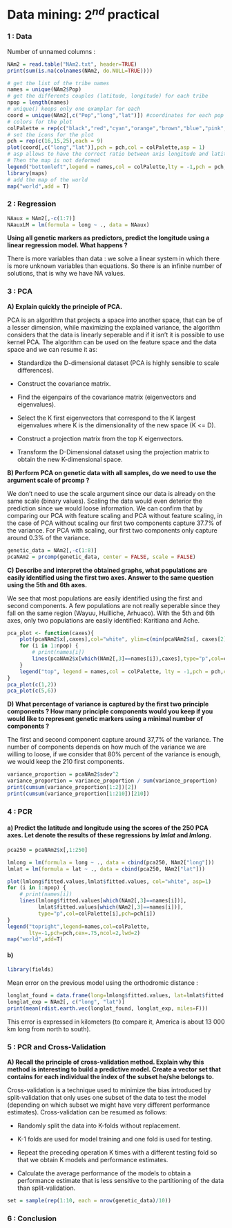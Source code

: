 
# Data mining: $2^{nd}$ practical

### 1 : Data 

Number of unnamed columns : 
```r
NAm2 = read.table("NAm2.txt", header=TRUE)
print(sum(is.na(colnames(NAm2, do.NULL=TRUE))))
```

```r
# get the list of the tribe names
names = unique(NAm2$Pop)
# get the differents couples (latitude, longitude) for each tribe
npop = length(names)
# unique() keeps only one examplar for each
coord = unique(NAm2[,c("Pop","long","lat")]) #coordinates for each pop
# colors for the plot
colPalette = rep(c("black","red","cyan","orange","brown","blue","pink","purple","darkgreen"),3)
# set the icons for the plot
pch = rep(c(16,15,25),each = 9)
plot(coord[,c("long","lat")],pch = pch,col = colPalette,asp = 1)
# asp allows to have the correct ratio between axis longitude and latitude
# Then the map is not deformed
legend("bottomleft",legend = names,col = colPalette,lty = -1,pch = pch,cex = .75,ncol = 2,lwd = 2)
library(maps)
# add the map of the world
map("world",add = T)
```

### 2 : Regression
```r
NAaux = NAm2[,-c(1:7)]
NAauxLM = lm(formula = long ~ ., data = NAaux)
```
**Using all genetic markers as predictors, predict the longitude using a linear regression model. What happens ?**

There is more variables than data : we solve a linear system in which there is more unknown variables than equations. So there is an infinite number of solutions, that is why we have NA values.


### 3 : PCA

**A) Explain quickly the principle of PCA.**

PCA is an algorithm that projects a space into another space, that can be of a lesser dimension, while maximizing the explained variance, the algorithm considers that the data is linearly seperable and if it isn't it is possible to use kernel PCA.
The algorithm can be used on the feature space and the data space and we can resume it as:

* Standardize the D-dimensional dataset (PCA is highly sensible to scale differences).

* Construct the covariance matrix.

* Find the eigenpairs of the covariance matrix (eigenvectors and eigenvalues).

* Select the K first eigenvectors that correspond to the K largest eigenvalues where K is the dimensionality of the new space (K <= D).

* Construct a projection matrix from the top K eigenvectors.

* Transform the D-Dimensional dataset using the projection matrix to obtain the new K-dimensional space.

**B) Perform PCA on genetic data with all samples, do we need to use the argument scale of prcomp ?**

We don't need to use the scale argument since our data is already on the same scale (binary values). Scaling the data would even deterior the prediction since we would loose information.
We can confirm that by comparing our PCA with feature scaling and PCA without feature scaling, in the case of PCA without scaling our first two components capture 37.7% of the variance. For PCA with scaling, our first two components only capture around 0.3% of the variance.

```r
genetic_data = NAm2[,-c(1:8)]
pcaNAm2 = prcomp(genetic_data, center = FALSE, scale = FALSE)
```

**C) Describe and interpret the obtained graphs, what populations are easily identified using the first two axes. Answer to the same question using the 5th and 6th axes.**

We see that most populations are easily identified using the first and second components. A few populations are not really seperable since they fall on the same region (Wayuu, Huilliche, Arhuaco).
With the 5th and 6th axes, only two populations are easily identified: Karitiana and Ache.
```r
pca_plot <- function(caxes){
	plot(pcaNAm2$x[,caxes],col="white", ylim=c(min(pcaNAm2$x[, caxes[2]]), max(pcaNAm2$x[, caxes[2]]) + 20))
	for (i in 1:npop) {
		# print(names[i])
		lines(pcaNAm2$x[which(NAm2[,3]==names[i]),caxes],type="p",col=colPalette[i],pch=pch[i])
	}
	legend("top", legend = names,col = colPalette, lty = -1,pch = pch,cex = .75,ncol = 3,lwd = 2)
}
pca_plot(c(1,2))
pca_plot(c(5,6))
```

**D) What percentage of variance is captured by the first two principle components ? How many principle components would you keep if you would like to represent genetic markers using a minimal number of components ?**

The first and second component capture around 37,7% of the variance. The number of components depends on how much of the variance we are willing to loose, if we consider that 80% percent of the variance is enough, we would keep the 210 first components.

```r
variance_proportion = pcaNAm2$sdev^2
variance_proportion = variance_proportion / sum(variance_proportion)
print(cumsum(variance_proportion[1:2])[2])
print(cumsum(variance_proportion[1:210])[210])
```


### 4 : PCR
#### a) Predict the latitude and longitude using the scores of the 250 PCA axes. Let denote the results of these regressions by *lmlat* and *lmlong*.

```r
pca250 = pcaNAm2$x[,1:250]

lmlong = lm(formula = long ~ ., data = cbind(pca250, NAm2["long"]))
lmlat = lm(formula = lat ~ ., data = cbind(pca250, NAm2["lat"]))

plot(lmlong$fitted.values,lmlat$fitted.values, col="white", asp=1)
for (i in 1:npop) {
	# print(names[i])
	lines(lmlong$fitted.values[which(NAm2[,3]==names[i])],
		  lmlat$fitted.values[which(NAm2[,3]==names[i])],
		  type="p",col=colPalette[i],pch=pch[i])
}
legend("topright",legend=names,col=colPalette,
	   lty=-1,pch=pch,cex=.75,ncol=2,lwd=2)
map("world",add=T)
```

#### b)
```r
library(fields)
```

Mean error on the previous model using the orthodromic distance :
```r
longlat_found = data.frame(long=lmlong$fitted.values, lat=lmlat$fitted.values)
longlat_exp = NAm2[, c("long", "lat")]
print(mean(rdist.earth.vec(longlat_found, longlat_exp, miles=F)))
```
This error is expressed in kilometers (to compare it, America is about 13 000 km long from north to south).


### 5 : PCR and Cross-Validation

**A) Recall the principle of cross-validation method. Explain why this method is interesting to build a predictive model. Create a vector set that contains for each individual the index of the subset he/she belongs to.**

Cross-validation is a technique used to minimize the bias introduced by split-validation that only uses one subset of the data to test the model (depending on which subset we might have very different performance estimates). Cross-validation can be resumed as follows:

* Randomly split the data into K-folds without replacement.

* K-1 folds are used for model training and one fold is used for testing.

* Repeat the preceding operation K times with a different testing fold so that we obtain K models and performance estimates.

* Calculate the average performance of the models to obtain a performance estimate that is less sensitive to the partitioning of the data than split-validation.

```r
set = sample(rep(1:10, each = nrow(genetic_data)/10))
```

### 6 : Conclusion
